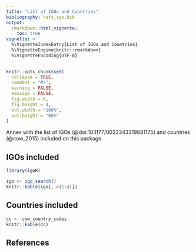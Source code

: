 ```yaml
---
title: "List of IGOs and Countries"
bibliography: refs_igo.bib
output: 
  rmarkdown::html_vignette:
    toc: true
vignette: >
  %\VignetteIndexEntry{List of IGOs and Countries}
  %\VignetteEngine{knitr::rmarkdown}
  %\VignetteEncoding{UTF-8}
---
```


```r
knitr::opts_chunk$set(
  collapse = TRUE,
  comment = "#>",
  warning = FALSE,
  message = FALSE,
  fig.width = 6, 
  fig.height = 4,
  out.width = "100%",
  out.height = "60%"
)


```


Annex with the list of IGOs (@doi:10.1177/0022343319881175) and 
countries (@cow_2015) included on this package.


## IGOs included

```r
library(igoR)

igo <- igo_search()
knitr::kable(igo[, c(1:4)])

```

## Countries included

```r

cc <- cow_country_codes
knitr::kable(cc)

```


## References

